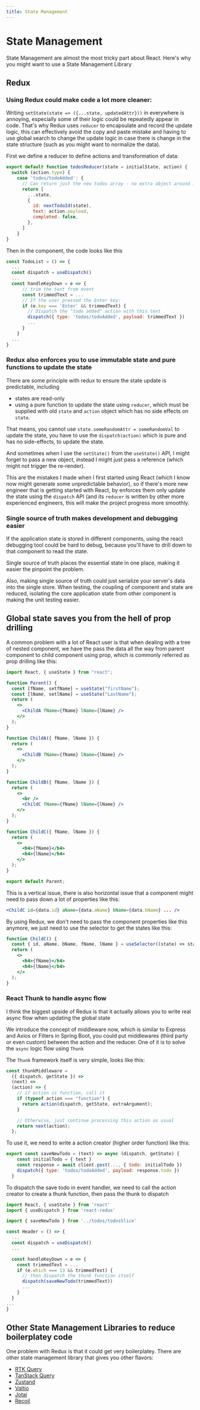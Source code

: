 ```yaml
---
title: State Management
---
```


# State Management

State Management are almost the most tricky part about React. Here's why you
might want to use a State Management Library

## Redux

### Using Redux could make code a lot more cleaner:

Writing `setState(state => ({...state, updatedAttr}))` in everywhere is annoying,
especially some of their logic could be repeatedly appear in code.
That's why Redux uses `reducer` to encapsulate and record the update logic,
this can effectively avoid the copy and paste mistake and having to use global search
to change the update logic in case there is change in the state structure
(such as you might want to normalize the data).

First we define a reducer to define actions and transformation of data:

```jsx
export default function todosReducer(state = initialState, action) {
  switch (action.type) {
    case 'todos/todoAdded': {
      // Can return just the new todos array - no extra object around it
      return [
        ...state,
        {
          id: nextTodoId(state),
          text: action.payload,
          completed: false,
        },
      ]
    }
}
```

Then in the component, the code looks like this

```jsx
const TodoList = () => {
  ...
  const dispatch = useDispatch()
  ...
  const handleKeyDown = e => {
      // trim the text from event
      const trimmedText = ...
      // If the user pressed the Enter key:
      if (e.key === 'Enter' && trimmedText) {
        // Dispatch the "todo added" action with this text
        dispatch({ type: 'todos/todoAdded', payload: trimmedText })
        ...
      }
    }
  ...
}
```

### Redux also enforces you to use immutable state and pure functions to update the state

There are some principle with redux to ensure the state update is predictable, including

- states are read-only
- using a pure function to update the state using `reducer`,
  which must be supplied with old `state` and `action` object
  which has no side effects on `state`.

That means, you cannot use `state.someRandomAttr = someRandomVal` to update the state,
you have to use the `dispatch(action)` which is pure and has no side-effects, to update the state.

And sometimes when I use the `setState()` from the `useState()` API,
I might forget to pass a new object, instead I might just pass a
reference (which might not trigger the re-render).

This are the mistakes I made when I first started using React
(which I know now might generate some unpredictable behavior),
so if there's more new engineer that is getting started with React,
by enforces them only update the state using the `dispatch` API
(and its `reducer` is written by other more experienced engineers,
this will make the project progress more smoothly.

### Single source of truth makes development and debugging easier

If the application state is stored in different components,
using the react debugging tool could be hard to debug, because
you'll have to drill down to that component to read the state.

Single source of truth places the essential state in one place,
making it easier the pinpoint the problem.

Also, making single source of truth could just serialize your server's data into the single store.
When testing, the coupling of component and state are reduced,
isolating the core application state from other component is making the unit testing easier.

## Global state saves you from the hell of prop drilling

A common problem with a lot of React user is that when dealing with a tree of nested component,
we have the pass the data all the way from parent component to child component using prop,
which is commonly referred as prop drilling like this:

```jsx
import React, { useState } from "react";

function Parent() {
  const [fName, setfName] = useState("firstName");
  const [lName, setlName] = useState("LastName");
  return (
    <>
      <ChildA fName={fName} lName={lName} />
    </>
  );
}

function ChildA({ fName, lName }) {
  return (
    <>
      <ChildB fName={fName} lName={lName} />
    </>
  );
}

function ChildB({ fName, lName }) {
  return (
    <>
      <br />
      <ChildC fName={fName} lName={lName} />
    </>
  );
}

function ChildC({ fName, lName }) {
  return (
    <>
      <h4>{fName}</h4>
      <h4>{lName}</h4>
    </>
  );
}

export default Parent;
```

This is a vertical issue, there is also horizontal issue that a
component might need to pass down a lot of properties like this:

```jsx
<ChildC id={data.id} aName={data.aName} bName={data.bName} ... />
```

By using Redux, we don't need to pass the component properties
like this anymore, we just need to use the selector to get the states like this:

```jsx
function ChildC() {
  const { id, aName, bName, fName, lName } = useSelector((state) => state);
  return (
    <>
      <h4>{fName}</h4>
      <h4>{lName}</h4>
    </>
  );
}
```

### React Thunk to handle async flow

I think the biggest upside of Redux is that it actually allows
you to write real async flow when updating the global state

We introduce the concept of middleware now, which is similar to Express
and Axios or Filters in Spring Boot, you could put middlewares
(third party or even custom) between the action and the reducer.
One of it is to solve the `async` logic flow using `Thunk`

The `Thunk` framework itself is very simple, looks like this:

```jsx
const thunkMiddleware =
  ({ dispatch, getState }) =>
  (next) =>
  (action) => {
    // if action is function, call it
    if (typeof action === "function") {
      return action(dispatch, getState, extraArgument);
    }

    // Otherwise, just continue processing this action as usual
    return next(action);
  };
```

To use it, we need to write a action creator (higher order function) like this:

```jsx
export const saveNewTodo = (text) => async (dispatch, getState) {
    const initialTodo = { text }
    const response = await client.post(..., { todo: initialTodo })
    dispatch({ type: 'todos/todoAdded', payload: response.todo })
  }
```

To dispatch the save todo in event handler, we need to call the
action creator to create a thunk function, then pass the thunk to dispatch

```jsx
import React, { useState } from 'react'
import { useDispatch } from 'react-redux'

import { saveNewTodo } from '../todos/todosSlice'

const Header = () => {
  ...
  const dispatch = useDispatch()
  ...

  const handleKeyDown = e => {
    const trimmedText = ...
    if (e.which === 13 && trimmedText) {
      // then dispatch the thunk function itself
      dispatch(saveNewTodo(trimmedText))
      ...
    }
  }
...
}
```

## Other State Management Libraries to reduce boilerplatey code

One problem with Redux is that it could get very boilerplatey. There are
other state management library that gives you other flavors:

- [RTK Query](https://redux-toolkit.js.org/rtk-query/overview)
- [TanStack Query](https://tanstack.com/query/v4/?from=reactQueryV3&original=https://react-query-v3.tanstack.com/)
- [Zustand](https://github.com/pmndrs/zustand)
- [Valtio](https://github.com/pmndrs/valtio)
- [Jotai](https://jotai.org/)
- [Recoil](https://recoiljs.org/)
